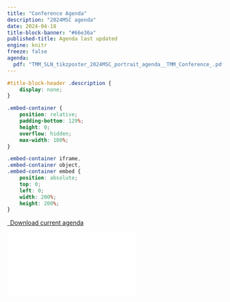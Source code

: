 ```yaml
---
title: "Conference Agenda"
description: "2024MSC agenda"
date: 2024-04-18
title-block-banner: "#66e36a"
published-title: Agenda last updated
engine: knitr
freeze: false
agenda:
  pdf: "TMM_SLN_tikzposter_2024MSC_portrait_agenda__TMM_Conference_.pdf"
---
```


```css
#title-block-header .description {
    display: none;
}
```

```css
.embed-container {
    position: relative;
    padding-bottom: 129%;
    height: 0;
    overflow: hidden;
    max-width: 100%;
}

.embed-container iframe,
.embed-container object,
.embed-container embed {
    position: absolute;
    top: 0;
    left: 0;
    width: 200%;
    height: 200%;
}
```

```{=html}
<p class="text-center">
  <a class="btn btn-primary btn-lg agenda-download" href="`r rmarkdown::metadata$agenda$pdf`" target="_blank">
    <i class="fa-solid fa-file-arrow-down"></i>&ensp;Download current agenda
  </a>
</p>

<div class="embed-container">
  <iframe src="`r rmarkdown::metadata$agenda$pdf`" style="border: 0.5px"></iframe>
</div>
```